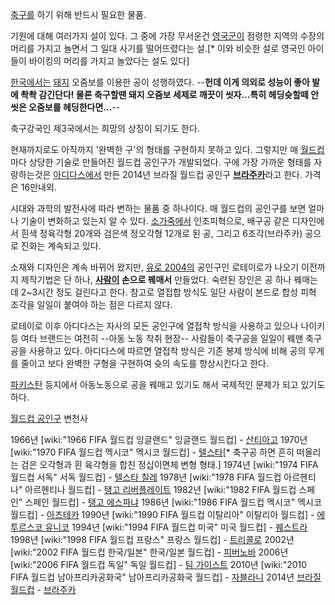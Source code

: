 [[축구]]를 하기 위해 반드시 필요한 물품.

기원에 대해 여러가지 설이 있다. 그 중에 가장 무서운건 [[영국군]]이 점령한 지역의 수장의 머리를 가지고 놀면서 그 일대 사기를 떨어뜨렸다는 설.[* 이와 비슷한 설로 영국인 아이들이 바이킹의 머리를 가지고 놀았다는 설도 있다]

[[한국]]에서는 [[돼지]] 오줌보를 이용한 공이 성행하였다. --'''헌데 이게 의외로 성능이 좋아 발에 촥촥 감긴단다! 물론 축구할땐 돼지 오줌보 세제로 깨끗이 씻자...특히 헤딩슛할떼 안씻은 오줌보를 헤딩한다면...'''--

축구강국인 제3국에서는 희망의 상징이 되기도 한다.

현재까지로도 아직까지 '완벽한 구'의 형태를 구현하지 못하고 있다. 그렇지만 매 [[월드컵]] 마다 상당한 기술로 만들어진 월드컵 공인구가 개발되었다.
구에 가장 가까운 형태를 자랑하는것은 [[아디다스]]에서 만든 2014년 브라질 월드컵 공인구 '''[[브라주카]]'''라고 한다. 가격은 16만내외.

시대와 과학의 발전사에 따라 변하는 물품 중 하나이다. 매 월드컵의 공인구를 보면 얼마나 기술이 변화하고 있는지 알 수 있다. [[소]]가죽에서 인조피혁으로, 배구공 같은 디자인에서 흰색 정육각형 20개와 검은색 정오각형 12개로 된 공, 그리고 6조각(브라주카) 공으로 진화는 계속되고 있다.

소재와 디자인은 계속 바뀌어 왔지만, [[유로 2004]]의 공인구인 로테이로가 나오기 이전까지 제작기법은 단 하나, '''[[사람]]이 손으로 꿰매서''' 만들었다. 숙련된 장인은 공 하나 꿰매는데 2~3시간 정도 걸린다고 한다. 참고로 열접합 방식도 일단 사람이 본드로 합성 피혁 조각을 일일이 붙여야 하는 점은 다르지 않다. 

로테이로 이후 아디다스는 자사의 모든 공인구에 열접착 방식을 사용하고 있으나 나이키 등 여타 브랜드는 여전히 --아동 노동 착취 현장-- 사람들이 축구공을 일일이 꿰맨 축구공을 사용하고 있다. 아디다스에 따르면 열접착 방식은 기존 봉제 방식에 비해 공의 무게를 줄이고 보다 완벽한 구형을 구현하여 슛의 속도를 향상시킨다고 한다.

{{{#!html
<iframe width="640" height="360" src="//www.youtube.com/embed/NOOYwgfjr_c?feature=player_detailpage" frameborder="0" allowfullscreen></iframe>
}}}
[[파키스탄]] 등지에서 아동노동으로 공을 꿰매고 있기도 해서 국제적인 문제가 되고 있기도 하다. 

[[월드컵 공인구]] 변천사

1966년 [wiki:"1966 FIFA 월드컵 잉글랜드" 잉글랜드 월드컵] - [[산티아고]]
1970년 [wiki:"1970 FIFA 월드컵 멕시코" 멕시코 월드컵] - [[텔스타]][* 축구공 하면 흔히 떠올리는 검은 오각형과 흰 육각형을 합친 정십이면체 변형 형태.]
1974년 [wiki:"1974 FIFA 월드컵 서독" 서독 월드컵] - [[텔스타 칠레]]
1978년 [wiki:"1978 FIFA 월드컵 아르헨티나" 아르헨티나 월드컵] - [[탱고 리버플레이트]]
1982년 [wiki:"1982 FIFA 월드컵 스페인" 스페인 월드컵] - [[탱고 에스파냐]]
1986년 [wiki:"1986 FIFA 월드컵 멕시코" 멕시코 월드컵] - [[아즈테카]]
1990년 [wiki:"1990 FIFA 월드컵 이탈리아" 이탈리아 월드컵] - [[에투르스코 유니코]]
1994년 [wiki:"1994 FIFA 월드컵 미국" 미국 월드컵] - [[퀘스트라]]
1998년 [wiki:"1998 FIFA 월드컵 프랑스" 프랑스 월드컵] - [[트리콜로]]
2002년 [wiki:"2002 FIFA 월드컵 한국/일본" 한국/일본 월드컵] - [[피버노바]]
2006년 [wiki:"2006 FIFA 월드컵 독일" 독일 월드컵] - [[팀 가이스트]]
2010년 [wiki:"2010 FIFA 월드컵 남아프리카공화국" 남아프리카공화국 월드컵] - [[자블라니]]
2014년 [[2014 FIFA 월드컵 브라질|브라질 월드컵]] - [[브라주카]]
